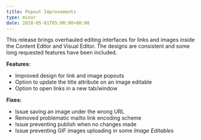 ```yaml
---
title: Popout Improvements
type: minor
date: 2018-05-01T05:00:00+00:00
---
```


This release brings overhauled editing interfaces for links and images inside the Content Editor and Visual Editor. The designs are consistent and some long requested features have been included.

**Features:**

* Improved design for link and image popouts
* Option to update the title attribute on an image editable
* Option to open links in a new tab/window

**Fixes:**

* Issue saving an image under the wrong URL
* Removed problematic mailto link encoding scheme
* Issue preventing publish when no changes made
* Issue preventing GIF images uploading in some *Image Editables*